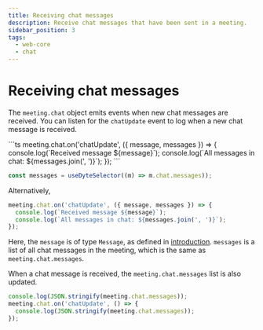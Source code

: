 ```yaml
---
title: Receiving chat messages
description: Receive chat messages that have been sent in a meeting.
sidebar_position: 3
tags:
  - web-core
  - chat
---
```


# Receiving chat messages

The `meeting.chat` object emits events when new chat messages are received. You
can listen for the `chatUpdate` event to log when a new chat message is
received.

<Tabs groupId="framework" defaultValue="react">
  <TabItem value="js" label="Javascript">
```ts
meeting.chat.on('chatUpdate', ({ message, messages }) => {
  console.log(`Received message ${message}`);
  console.log(`All messages in chat: ${messages.join(', ')}`);
});
```
  </TabItem>
  <TabItem value="react" label="React">

```ts
const messages = useDyteSelector((m) => m.chat.messages));
```

Alternatively,

```ts
meeting.chat.on('chatUpdate', ({ message, messages }) => {
  console.log(`Received message ${message}`);
  console.log(`All messages in chat: ${messages.join(', ')}`);
});
```

  </TabItem>
</Tabs>

Here, the `message` is of type `Message`, as defined in
[introduction](./introduction). `messages` is a list of all chat messages in the
meeting, which is the same as `meeting.chat.messages`.

When a chat message is received, the `meeting.chat.messages` list is also
updated.

```ts
console.log(JSON.stringify(meeting.chat.messages));
meeting.chat.on('chatUpdate', () => {
  console.log(JSON.stringify(meeting.chat.messages));
});
```

<head>
  <title>Web Core Receiving chat messages</title>
</head>
